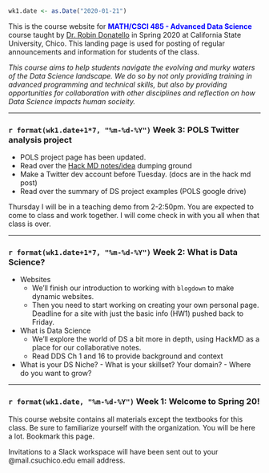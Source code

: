 <br>

```r
wk1.date <- as.Date("2020-01-21")
```

This is the course website for <span style="color:blue">**MATH/CSCI 485 - Advanced Data Science**</span> course taught by [Dr. Robin Donatello](www.norcalbiostat.com) in Spring 2020 at California State University, Chico. This landing page is used for posting of regular announcements and information for students of the class. 

_This course aims to help students navigate the evolving and murky waters of the Data Science landscape. We do so by not only providing training in advanced programming and technical skills, but also by providing opportunities for collaboration with other disciplines and reflection on how Data Science impacts human socieity._


----

### `r format(wk1.date+1*7, "%m-%d-%Y")` Week 3: POLS Twitter analysis project

* POLS project page has been updated. 
* Read over the [Hack MD notes/idea](https://hackmd.io/@norcalbiostat/data485-twitter) dumping ground
* Make a Twitter dev account before Tuesday. (docs are in the hack md post)
* Read over the summary of DS project examples (POLS google drive)
    
Thursday I will be in a teaching demo from 2-2:50pm. You are expected to come to class and work together. 
I will come check in with you all when that class is over. 

----


### `r format(wk1.date+1*7, "%m-%d-%Y")` Week 2: What is Data Science? 

* Websites
    - We'll finish our introduction to working with `blogdown` to make dynamic websites. 
    - Then you need to start working on creating your own personal page. Deadline for a site with just the basic info (HW1) pushed back to Friday. 

* What is Data Science
    - We'll explore the world of DS a bit more in depth, using HackMD as a place for our collaborative notes.
    - Read DDS Ch 1 and 16 to provide background and context

* What is your DS Niche? 
        - What is your skillset? Your domain? 
        - Where do you want to grow? 

----

### `r format(wk1.date, "%m-%d-%Y")` Week 1: Welcome to Spring 20!

This course website contains all materials except the textbooks for this class. Be sure to familiarize yourself with the organization. You will be here a lot. Bookmark this page.

Invitations to a Slack workspace will have been sent out to your @mail.csuchico.edu email address. 


